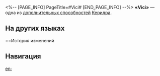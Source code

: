 <%-- [PAGE_INFO]
PageTitle=#Vici#
[END_PAGE_INFO] --%>
{{Навык Инфобокс
|Название         = Vici
|Изображение      = След Vici.png
|Персонаж         = Керидра
|Тип              = Доп. способность
|Возвышение       = 6
|Длительность     = 
|Описание         = Использование навыка повышает скорость Керидры и персонажа со статусом Боевые заслуги на 20 на 3 хода. Когда персонаж со статусом Боевые заслуги использует базовую атаку или навык, Керидра восстанавливает 5 ед. своей энергии.
|Свойство1        = 
|Масштабирование1 = 
}}
'''«Vici»''' — одна из [[дополнительная способность|дополнительных способностей]] [[Керидра]].

==На других языках==
{{На других языках
|en   = Vici
|zhs  = 征服者
|zht  = 征服者
|ja   = {{Rubi|征|せい}}した{{Rubi|者|もの}}
|ko   = 이긴 자
|es   = Vici
|fr   = Vici
|ru   = Vici
|th   = Vici
|vi   = Ta Chinh Phục
|de   = Vici
|id   = Vici
|pt   = Eu Venci
}}

==История изменений
{{История изменений|3.5}}

==Навигация==
{{Навык Навбокс|Керидра}}

[[en:]]